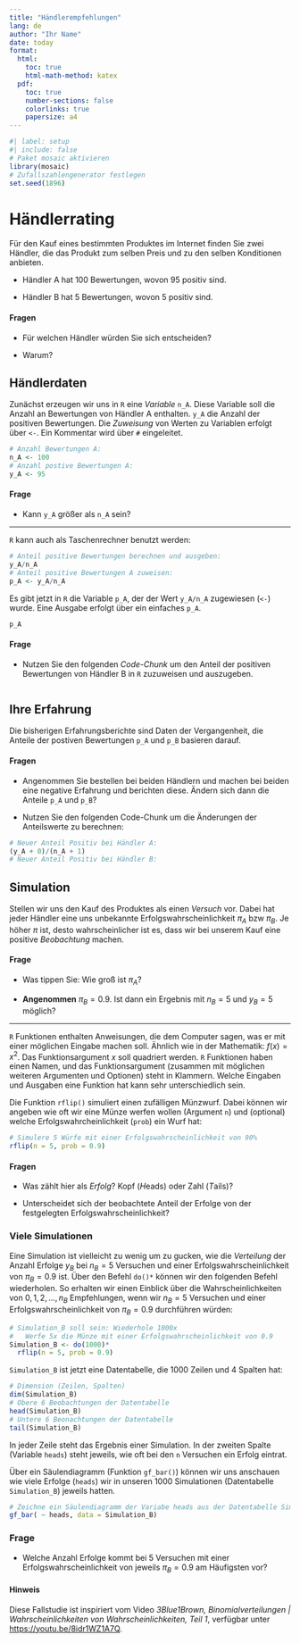 ```yaml
---
title: "Händlerempfehlungen"
lang: de
author: "Ihr Name"
date: today
format: 
  html:
    toc: true
    html-math-method: katex
  pdf:
    toc: true
    number-sections: false
    colorlinks: true 
    papersize: a4
---
```


```r
#| label: setup
#| include: false
# Paket mosaic aktivieren
library(mosaic)
# Zufallszahlengenerator festlegen
set.seed(1896)
```

# Händlerrating

Für den Kauf eines bestimmten Produktes im Internet finden Sie zwei Händler, die das Produkt zum selben Preis und zu den selben Konditionen anbieten.

- Händler A hat 100 Bewertungen, wovon 95 positiv sind.

- Händler B hat 5 Bewertungen, wovon 5 positiv sind.

#### Fragen

- Für welchen Händler würden Sie sich entscheiden?

- Warum?


## Händlerdaten

Zunächst erzeugen wir uns in `R` eine *Variable* `n_A`. Diese Variable soll die Anzahl an Bewertungen von Händler A enthalten. `y_A` die Anzahl der positiven Bewertungen. 
Die *Zuweisung* von Werten zu Variablen erfolgt über `<-`. Ein Kommentar wird über `#` eingeleitet.

```r
# Anzahl Bewertungen A:
n_A <- 100
# Anzahl postive Bewertungen A:
y_A <- 95
```

#### Frage

- Kann `y_A` größer als `n_A` sein?

***

`R` kann auch als Taschenrechner benutzt werden:

```r
# Anteil positive Bewertungen berechnen und ausgeben:
y_A/n_A
# Anteil positive Bewertungen A zuweisen:
p_A <- y_A/n_A
```

Es gibt jetzt in `R` die Variable `p_A`, der der Wert `y_A/n_A` zugewiesen (`<-`) wurde. Eine Ausgabe erfolgt über ein einfaches `p_A`.

```r
p_A
```


#### Frage

- Nutzen Sie den folgenden *Code-Chunk* um den Anteil der positiven Bewertungen von Händler B in `R` zuzuweisen und auszugeben.

```r

```

## Ihre Erfahrung

Die bisherigen Erfahrungsberichte sind Daten der Vergangenheit, die Anteile der postiven Bewertungen `p_A` und `p_B` basieren darauf.

#### Fragen

- Angenommen Sie bestellen bei beiden Händlern und machen bei beiden eine negative Erfahrung und berichten diese. Ändern sich dann die Anteile  `p_A` und `p_B`?

- Nutzen Sie den folgenden Code-Chunk um die Änderungen der Anteilswerte zu berechnen:

```r
# Neuer Anteil Positiv bei Händler A:
(y_A + 0)/(n_A + 1)
# Neuer Anteil Positiv bei Händler B:

```

## Simulation

Stellen wir uns den Kauf des Produktes als einen *Versuch* vor. Dabei hat jeder Händler eine uns unbekannte Erfolgswahrscheinlichkeit $\pi_A$ bzw $\pi_B$. 
Je höher $\pi$ ist, desto wahrscheinlicher ist es, dass wir bei unserem Kauf eine positive *Beobachtung* machen. 

#### Frage

- Was tippen Sie: Wie groß ist $\pi_A$?

- **Angenommen** $\pi_B=0.9$. Ist dann ein Ergebnis mit $n_B=5$ und $y_B=5$ möglich?

----

`R` Funktionen enthalten Anweisungen, die dem Computer sagen, was er mit einer möglichen Eingabe machen soll. 
Ähnlich wie in der Mathematik: $f(x)=x^2$. Das Funktionsargument $x$ soll quadriert werden. 
`R` Funktionen haben einen Namen, und das Funktionsargument (zusammen mit möglichen weiteren Argumenten und Optionen) steht in Klammern. 
Welche Eingaben und Ausgaben eine Funktion hat kann sehr unterschiedlich sein. 


Die Funktion `rflip()` simuliert einen zufälligen Münzwurf.
Dabei können wir angeben wie oft wir eine Münze werfen wollen (Argument `n`) und (optional) welche Erfolgswahrcheinlichkeit (`prob`) ein Wurf hat:

```r
# Simulere 5 Würfe mit einer Erfolgswahrscheinlichkeit von 90%
rflip(n = 5, prob = 0.9)
```

#### Fragen

- Was zählt hier als *Erfolg*? Kopf (*H*eads) oder Zahl (*T*ails)?

- Unterscheidet sich der beobachtete Anteil der Erfolge von der festgelegten Erfolgswahrscheinlichkeit? 

### Viele Simulationen

Eine Simulation ist vielleicht zu wenig um zu gucken, wie die *Verteilung* der Anzahl Erfolge $y_B$ bei $n_B=5$ Versuchen und einer Erfolgswahrscheinlichkeit von $\pi_B=0.9$ ist. 
Über den Befehl `do()*` können wir den folgenden Befehl wiederholen.
So erhalten wir einen Einblick über die Wahrscheinlichkeiten von $0, 1, 2, \ldots, n_B$ Empfehlungen, wenn wir $n_B=5$ Versuchen und einer Erfolgswahrscheinlichkeit von $\pi_B=0.9$ durchführen würden:

```r
# Simulation_B soll sein: Wiederhole 1000x
#   Werfe 5x die Münze mit einer Erfolgswahrscheinlichkeit von 0.9
Simulation_B <- do(1000)* 
  rflip(n = 5, prob = 0.9)
```

`Simulation_B` ist jetzt eine Datentabelle, die 1000 Zeilen und 4 Spalten hat:

```r
# Dimension (Zeilen, Spalten)
dim(Simulation_B)
# Obere 6 Beobachtungen der Datentabelle
head(Simulation_B)
# Untere 6 Beonachtungen der Datentabelle
tail(Simulation_B)
```

In jeder Zeile steht das Ergebnis einer Simulation. In der zweiten Spalte (Variable `heads`) steht jeweils, wie oft bei den `n` Versuchen ein Erfolg eintrat. 

Über ein Säulendiagramm (Funktion `gf_bar()`) können wir uns anschauen wie viele Erfolge (`heads`) wir in unseren 1000 Simulationen (Datentabelle `Simulation_B`) jeweils hatten.

```r
# Zeichne ein Säulendiagramm der Variabe heads aus der Datentabelle Simulation_B
gf_bar( ~ heads, data = Simulation_B)
```

### Frage

- Welche Anzahl Erfolge kommt bei 5 Versuchen mit einer Erfolgswahrscheinlichkeit von jeweils $\pi_B=0.9$ am Häufigsten vor?


#### Hinweis

Diese Fallstudie ist inspiriert vom Video *3Blue1Brown, Binomialverteilungen | Wahrscheinlichkeiten von Wahrscheinlichkeiten, Teil 1*, verfügbar unter <https://youtu.be/8idr1WZ1A7Q>.

